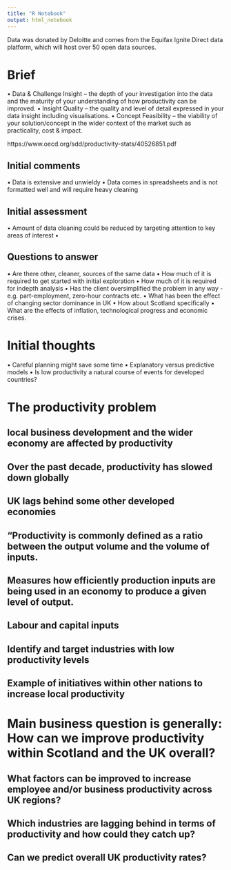 ```yaml
---
title: "R Notebook"
output: html_notebook
---
```


Data was donated by Deloitte and comes from the Equifax Ignite Direct data platform, which will host over 50 open data sources.

# Brief

• Data & Challenge Insight – the depth of your investigation into the data and the maturity of your understanding of how productivity can be improved.
• Insight Quality – the quality and level of detail expressed in your data insight including visualisations.
• Concept Feasibility – the viability of your solution/concept in the wider context of the market such as practicality, cost & impact. 

https://www.oecd.org/sdd/productivity-stats/40526851.pdf

## Initial comments
• Data is extensive and unwieldy
• Data comes in spreadsheets and is not formatted well and will require heavy cleaning

## Initial assessment
• Amount of data cleaning could be reduced by targeting attention to key areas of interest
• 

## Questions to answer
• Are there other, cleaner, sources of the same data
• How much of it is required to get started with initial exploration
• How much of it is required for indepth analysis
• Has the client oversimplified the problem in any way - e.g. part-employment, zero-hour contracts etc.
• What has been the effect of changing sector dominance in UK
• How about Scotland specifically
• What are the effects of inflation, technological progress and economic crises.

# Initial thoughts
• Careful planning might save some time
• Explanatory versus predictive models
• Is low productivity a natural course of events for developed countries?




# The productivity problem


## local business development and the wider economy are affected by productivity




## Over the past decade, productivity has slowed down globally


## UK lags behind some other developed economies



## “Productivity is commonly defined as a ratio between the output volume and the volume of inputs.

## Measures how efficiently production inputs are being used in an economy to produce a given level of output.

## Labour and capital inputs

## Identify and target industries with low productivity levels


## Example of initiatives within other nations to increase local productivity

# Main business question is generally: How can we improve productivity within Scotland and the UK overall?
 

## What factors can be improved to increase employee and/or business productivity across UK regions?



## Which industries are lagging behind in terms of productivity and how could they catch up?



## Can we predict overall UK productivity rates?






